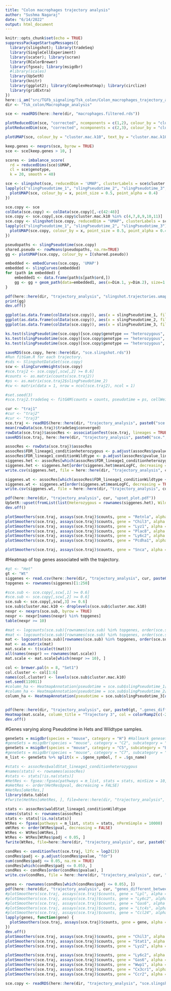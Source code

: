 ```yaml
---
title: "Colon macrophages trajectory analysis"
author: "Sushma Nagaraj"
date: "6/14/2022"
output: html_document
---
```


```r
knitr::opts_chunk$set(echo = TRUE)
suppressPackageStartupMessages({
  library(slingshot); library(tradeSeq)
  library(SingleCellExperiment)
  library(scater); library(scran)
  library(RColorBrewer)
  library(fgsea); library(msigdbr)
  #library(scales)
  library(UpSetR)
  library(knitr)
  library(ggplot2); library(ComplexHeatmap); library(circlize)
  library(gridExtra)
})
here::i_am("src/TGFb_signaling/Tsk_colon/Colon_macrophages_trajectory_analysis.Rmd")
dir <- "Tsk_colon/Macrophage_analysis"

```

```r
sce <- readRDS(here::here(dir, "macrophages.filtered.rds"))
```

```r
plotReducedDim(sce, "corrected", ncomponents = c(1,2), colour_by = "cluster.mac.k10")
plotReducedDim(sce, "corrected", ncomponents = c(2,3), colour_by = "cluster.mac.k10")

plotUMAP(sce, colour_by = "cluster.mac.k10", text_by = "cluster.mac.k10", point_size = 0.5, point_alpha = 0.4)
```

```r
keep.genes <- nexprs(sce, byrow = TRUE)
sce <- sce[keep.genes > 10, ]
```

```r
scores <- imbalance_score(
  rd = reducedDims(sce)$UMAP, 
  cl = sce$genotype,
  k = 20, smooth = 40)
```

```r
sce <- slingshot(sce, reducedDim = 'UMAP', clusterLabels = sce$cluster.mac.k10)
lapply(c("slingPseudotime_1", "slingPseudotime_2", "slingPseudotime_3", "slingPseudotime_4", "slingPseudotime_5", "slingPseudotime_6"), function(x) {
  plotUMAP(sce, colour_by = x, point_size = 0.5, point_alpha = 0.4)
})

sce.copy <- sce
colData(sce.copy) <- colData(sce.copy)[,-c(42:48)]
sce.copy <- sce.copy[,sce.copy$cluster.mac.k10 %in% c(4,7,8,9,10,11)]
sce.copy <- slingshot(sce.copy, reducedDim = "UMAP", clusterLabels = sce.copy$cluster.mac.k10)
lapply(c("slingPseudotime_1", "slingPseudotime_2", "slingPseudotime_3"), function(x) {
  plotUMAP(sce.copy, colour_by = x, point_size = 0.5, point_alpha = 0.4)
})

pseudopaths <- slingPseudotime(sce.copy)
shared.pseudo <- rowMeans(pseudopaths, na.rm=TRUE)
gg <- plotUMAP(sce.copy, colour_by = I(shared.pseudo))

embedded <- embedCurves(sce.copy, 'UMAP')
embedded <- slingCurves(embedded)
for (path in embedded) {
    embedded1 <- data.frame(path$s[path$ord,])
    gg <- gg + geom_path(data=embedded1, aes(x=Dim.1, y=Dim.2), size=1.2)
}

pdf(here::here(dir, "trajectory_analysis", "slingshot.trajectories.umap.pdf"))
print(gg)
dev.off()
```


```r
ggplot(as.data.frame(colData(sce.copy)), aes(x = slingPseudotime_1, fill = genotype)) + geom_density(alpha = .5) + theme_minimal() + scale_fill_brewer(type = "qual")
ggplot(as.data.frame(colData(sce.copy)), aes(x = slingPseudotime_2, fill = genotype)) + geom_density(alpha = .5) + theme_minimal() + scale_fill_brewer(type = "qual")
ggplot(as.data.frame(colData(sce.copy)), aes(x = slingPseudotime_3, fill = genotype)) + geom_density(alpha = .5) + theme_minimal() + scale_fill_brewer(type = "qual")
```

```r
ks.test(slingPseudotime(sce.copy)[sce.copy$genotype == "heterozygous", 1], slingPseudotime(sce.copy)[sce.copy$genotype == "Wildtype", 1])
ks.test(slingPseudotime(sce.copy)[sce.copy$genotype == "heterozygous", 2], slingPseudotime(sce.copy)[sce.copy$genotype == "Wildtype", 2])
ks.test(slingPseudotime(sce.copy)[sce.copy$genotype == "heterozygous", 3], slingPseudotime(sce.copy)[sce.copy$genotype == "Wildtype", 3])
```

```r
saveRDS(sce.copy, here::here(dir, "sce.slingshot.rds"))
#Run fitGam.R for each trajectory.
#sds <- SlingshotDataSet(sce.copy)
scw <- slingCurveWeights(sce.copy)
#sce.traj2 <- sce.copy[,scw[,2] >= 0.6]
#counts <- as.matrix(counts(sce.traj2))
#ps <- as.matrix(sce.traj2$slingPseudotime_2)
#cw <- matrix(data = 1, nrow = ncol(sce.traj2), ncol = 1)

#set.seed(3)
#sce.traj2.tradeSeq <- fitGAM(counts = counts, pseudotime = ps, cellWeights = cw, conditions = factor(sce.traj2$genotype), nknots = 5, verbose = TRUE, parallel = FALSE) #conditions does not work with sparse matrix.
```

```r
cur <- "traj1"
#cur <- "traj2"
#cur <- "traj3"
sce.traj <- readRDS(here::here(dir, "trajectory_analysis", paste0("sce.", cur, ".tradeSeq.rds")))
mean(rowData(sce.traj)$tradeSeq$converged)
rowData(sce.traj)$assocRes <- associationTest(sce.traj, lineages = TRUE, l2fc = log2(2))
saveRDS(sce.traj, here::here(dir, "trajectory_analysis", paste0("sce.", cur, ".tradeSeq.rds")))

assocRes <- rowData(sce.traj)$assocRes
assocRes$FDR_lineage1_conditionheterozygous <- p.adjust(assocRes$pvalue_lineage1_conditionheterozygous)
assocRes$FDR_lineage1_conditionWildtype <- p.adjust(assocRes$pvalue_lineage1_conditionWildtype)
siggenes.het <- assocRes[which(assocRes$FDR_lineage1_conditionheterozygous <= 0.01), ]
siggenes.het <- siggenes.het[order(siggenes.het$meanLogFC, decreasing = TRUE), ]
write.csv(siggenes.het, file = here::here(dir, "trajectory_analysis", cur, "Het.Association_test_results.FDR0.01.csv"))

siggenes.wt <- assocRes[which(assocRes$FDR_lineage1_conditionWildtype <= 0.01), ]
siggenes.wt <- siggenes.wt[order(siggenes.wt$meanLogFC, decreasing = TRUE), ]
write.csv(siggenes.wt, file = here::here(dir, "trajectory_analysis", cur, "Wt.Association_test_results.FDR0.01.csv"))

pdf(here::here(dir, "trajectory_analysis", cur, "upset_plot.pdf"))
UpSetR::upset(fromList(list(Heterozygous = rownames(siggenes.het), Wildtype = rownames(siggenes.wt))))
dev.off()

plotSmoothers(sce.traj, assays(sce.traj)$counts, gene = "Retnla", alpha = 1, border = TRUE) +ggtitle("Retnla")
plotSmoothers(sce.traj, assays(sce.traj)$counts, gene = "Chil3", alpha = 1, border = TRUE) + ggtitle("Chil3")
plotSmoothers(sce.traj, assays(sce.traj)$counts, gene = "Lyz1", alpha = 1, border = TRUE) + ggtitle("Lyz1")
plotSmoothers(sce.traj, assays(sce.traj)$counts, gene = "Plac8", alpha = 1, border = TRUE) + ggtitle("Plac8")
plotSmoothers(sce.traj, assays(sce.traj)$counts, gene = "Ly6c2", alpha = 1, border = TRUE) + ggtitle("Ly6c2")
plotSmoothers(sce.traj, assays(sce.traj)$counts, gene = "Pcdha1", alpha = 1, border = TRUE) + ggtitle("Pcdha1")

plotSmoothers(sce.traj, assays(sce.traj)$counts, gene = "Snca", alpha = 1, border = TRUE) + ggtitle("Snca")
```

#Heatmap of top genes associated with the trajectory.
```r
#gt <- "Het"
gt <- "Wt"
siggenes <- read.csv(here::here(dir, "trajectory_analysis", cur, paste0(gt, ".Association_test_results.FDR0.01.csv")), header = TRUE, row.names = 1)
topgenes <- rownames(siggenes)[1:250]

#sce.sub <- sce.copy[,scw[,1] >= 0.6]
#sce.sub <- sce.copy[,scw[,2] >= 0.6]
sce.sub <- sce.copy[,scw[,3] >= 0.6]
sce.sub$cluster.mac.k10 <- droplevels(sce.sub$cluster.mac.k10)
nexpr <- nexprs(sce.sub, byrow = TRUE)
nexpr <- nexpr[names(nexpr) %in% topgenes]
table(nexpr >= 10)

#mat <- logcounts(sce.sub)[rownames(sce.sub) %in% topgenes, order(sce.sub$slingPseudotime_1)]
#mat <- logcounts(sce.sub)[rownames(sce.sub) %in% topgenes, order(sce.sub$slingPseudotime_2)]
mat <- logcounts(sce.sub)[rownames(sce.sub) %in% topgenes, order(sce.sub$slingPseudotime_3)]
mat <- as.matrix(mat)
mat.scale <- t(scale(t(mat)))
all(names(nexpr) == rownames(mat.scale))
mat.scale <- mat.scale[which(nexpr >= 10), ]

col <- brewer.pal(n = 8, "Set1")
col.cluster <- col[1:6]
names(col.cluster) <- levels(sce.sub$cluster.mac.k10)
set.seed(110011)
#column_ha <- HeatmapAnnotation(pseudotime = sce.sub$slingPseudotime_1[order(sce.sub$slingPseudotime_1)], clusters = sce.sub$cluster.mac.k10[order(sce.sub$slingPseudotime_1)])
#column_ha <- HeatmapAnnotation(pseudotime = sce.sub$slingPseudotime_2[order(sce.sub$slingPseudotime_2)], clusters = sce.sub$cluster.mac.k10[order(sce.sub$slingPseudotime_2)], genotype = sce.sub$genotype[order(sce.sub$slingPseudotime_2)])
column_ha <- HeatmapAnnotation(pseudotime = sce.sub$slingPseudotime_3[order(sce.sub$slingPseudotime_3)], clusters = sce.sub$cluster.mac.k10[order(sce.sub$slingPseudotime_3)], genotype = sce.sub$genotype[order(sce.sub$slingPseudotime_3)], col = list(clusters = col.cluster))


pdf(here::here(dir, "trajectory_analysis", cur, paste0(gt, ".genes_differentially_expressed_along_pseudotime.complexHeatmap.pdf")), height = 10)
Heatmap(mat.scale, column_title = "Trajectory 3", col = colorRamp2(c(-2, 0, 3), c("blue", "white", "red")), cluster_columns = FALSE, show_column_names = FALSE, row_names_gp = gpar(fontsize = 5), top_annotation = column_ha, clustering_distance_rows = "pearson", clustering_method_rows = "ward.D2", show_row_dend = FALSE)
dev.off()


```
#Genes varying along Pseudotime in Hets and Wildtype samples.
```r
geneSets = msigdbr(species = "mouse", category = "H") #Hallmark genesets
#geneSets = msigdbr(species = "mouse", category = "C2", subcategory = "CP:KEGG") #Kegg genesets
geneSets = msigdbr(species = "mouse", category = "C5", subcategory = "BP") 
#geneSets = msigdbr(species = "mouse", category = "C7", subcategory = "IMMUNESIGDB") 
m_list <- geneSets %>% split(x = .$gene_symbol, f = .$gs_name)

#stats <- assocRes$waldStat_lineage1_conditionheterozygous
#names(stats) <- rownames(assocRes)
#stats <- stats[!is.na(stats)]
#HetRes <- fgsea::fgsea(pathways = m_list, stats = stats, minSize = 10, nPermSimple = 10000)
#oHetRes <- order(HetRes$pval, decreasing = FALSE)
#HetRes[oHetRes,]
library(data.table)
#fwrite(HetRes[oHetRes, ], file=here::here(dir, "trajectory_analysis", cur, paste0("Genes_varying_along_pseudotime.fgsea_analysis.hallmark_pathways.Het.txt")), sep="\t", sep2=c("", " ", ""))

stats <- assocRes$waldStat_lineage1_conditionWildtype
names(stats) <- rownames(assocRes)
stats <- stats[!is.na(stats)]
WtRes <- fgsea(pathways = m_list, stats = stats, nPermSimple = 10000)
oWtRes <- order(WtRes$pval, decreasing = FALSE)
WtRes <- WtRes[oWtRes,]
WtRes <- WtRes[WtRes$padj < 0.05, ]
fwrite(WtRes, file=here::here(dir, "trajectory_analysis", cur, paste0("Genes_varying_along_pseudotime.fgsea_analysis.C5_BP.Wt.txt")), sep="\t", sep2=c("", " ", ""))
```


```r
condRes <- conditionTest(sce.traj, l2fc = log2(2))
condRes$padj <- p.adjust(condRes$pvalue, "fdr")
sum(condRes$padj <= 0.05, na.rm = TRUE)
condRes[which(condRes$padj <= 0.05), ]
condRes <- condRes[order(condRes$pvalue), ]
write.csv(condRes, file = here::here(dir, "trajectory_analysis", cur, "Condition_test_results.FDR0.05.LFC1.csv"))

genes <- rownames(condRes[which(condRes$padj <= 0.05), ])
pdf(here::here(dir, "trajectory_analysis", cur, "genes_different_between_conditions.pdf"))
#plotSmoothers(sce.traj, assays(sce.traj)$counts, gene = "Lpl", alpha = 1, border = TRUE) + ggtitle("Lpl") #Traj1
#plotSmoothers(sce.traj, assays(sce.traj)$counts, gene = "Ly6c2", alpha = 1, border = TRUE) + ggtitle("Ly6c2") #Traj2
#plotSmoothers(sce.traj, assays(sce.traj)$counts, gene = "Gas6", alpha = 1, border = TRUE) + ggtitle("Gas6") #Traj2
#plotSmoothers(sce.traj, assays(sce.traj)$counts, gene = "Ltc4s", alpha = 1, border = TRUE) + ggtitle("Ltc4s") #Traj2
#plotSmoothers(sce.traj, assays(sce.traj)$counts, gene = "Ccl24", alpha = 1, border = TRUE) + ggtitle("Ccl24") #Traj2
lapply(genes, function(gene) {
  plotSmoothers(sce.traj, assays(sce.traj)$counts, gene = gene, alpha = 1, border = TRUE) + ggtitle(gene) #Traj3
})
dev.off()
plotSmoothers(sce.traj, assays(sce.traj)$counts, gene = "Chil3", alpha = 1, border = TRUE) + ggtitle("Chil3")
plotSmoothers(sce.traj, assays(sce.traj)$counts, gene = "Stat1", alpha = 1, border = TRUE) + ggtitle("Stat1")
plotSmoothers(sce.traj, assays(sce.traj)$counts, gene = "Lyz2", alpha = 1, border = TRUE) + ggtitle("Lyz2")

plotSmoothers(sce.traj, assays(sce.traj)$counts, gene = "Ly6c2", alpha = 1, border = TRUE) + ggtitle("Ly6c2")
plotSmoothers(sce.traj, assays(sce.traj)$counts, gene = "Gas6", alpha = 1, border = TRUE) + ggtitle("Gas6")
plotSmoothers(sce.traj, assays(sce.traj)$counts, gene = "Wwp1", alpha = 1, border = TRUE) + ggtitle("Wwp1")
plotSmoothers(sce.traj, assays(sce.traj)$counts, gene = "Cx3cr1", alpha = 1, border = TRUE) + ggtitle("Cx3cr1")
plotSmoothers(sce.traj, assays(sce.traj)$counts, gene = "Ccr2", alpha = 1, border = TRUE) + ggtitle("Ccr2")
```


```r
sce.copy <- readRDS(here::here(dir, "trajectory_analysis", "sce.slingshot.rds"))
```